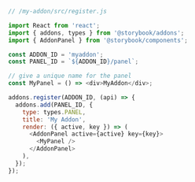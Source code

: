 ```js
// /my-addon/src/register.js

import React from 'react';
import { addons, types } from '@storybook/addons';
import { AddonPanel } from '@storybook/components';

const ADDON_ID = 'myaddon';
const PANEL_ID = `${ADDON_ID}/panel`;

// give a unique name for the panel
const MyPanel = () => <div>MyAddon</div>;

addons.register(ADDON_ID, (api) => {
  addons.add(PANEL_ID, {
    type: types.PANEL,
    title: 'My Addon',
    render: ({ active, key }) => (
      <AddonPanel active={active} key={key}>
        <MyPanel />
      </AddonPanel>
    ),
  });
});
```